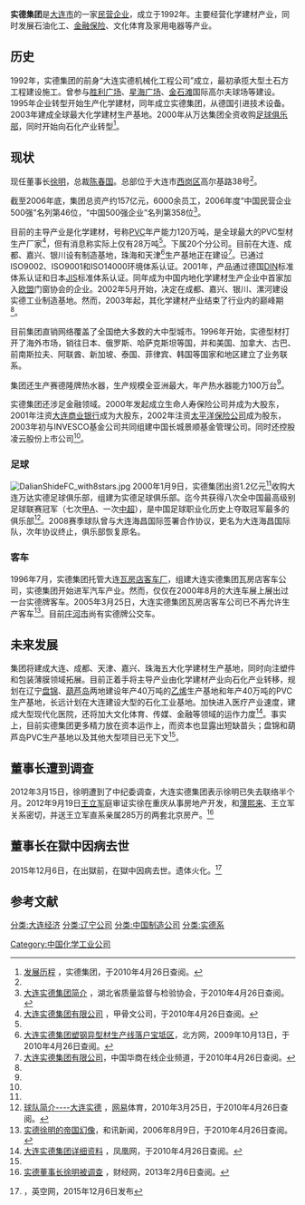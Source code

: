 {{update|time=2013-05-30T14:10:08+00:00}}
'''实德集团'''是[[大连市|大连市]]的一家[[私人公司|民营企业]]，成立于1992年。主要经营化学建材产业，同时发展石油化工、[[金融|金融]][[保险|保险]]、文化体育及家用电器等产业。

==历史==
1992年，实德集团的前身“大连实德机械化工程公司”成立，最初承揽大型土石方工程建设施工。曾参与[[胜利广场|胜利广场]]、[[星海广场|星海广场]]、[[金石滩|金石滩]]国际高尔夫球场等建设。1995年企业转型开始生产化学建材，同年成立实德集团，从德国引进技术设备。2003年建成全球最大化学建材生产基地。2000年从万达集团全资收购[[大连实德足球俱乐部|足球俱乐部]]，同时开始向石化产业转型<ref name="shide">[http://www.shide.com/aboutus/index_fzlc.asp 发展历程] {{Wayback|url=http://www.shide.com/aboutus/index_fzlc.asp |date=20100415062932 }}，实德集团，于2010年4月26日查阅。</ref>。

==现状==
现任董事长[[徐明_(企业家)|徐明]]，总裁[[陈春国|陈春国]]。总部位于大连市[[西岗区|西岗区]]高尔基路38号<ref name="hexun"></ref>。

截至2006年底，集团总资产约157亿元，6000余员工，2006年度“中国民营企业500强”名列第46位，“中国500强企业”名列第358位<ref name="hubeizhijian">[http://www.hbzhijian.com/news.asp?id=118 大连实德集团简介] {{Wayback|url=http://www.hbzhijian.com/news.asp?id=118 |date=20150509221143 }}，湖北省质量监督与检验协会，于2010年4月26日查阅。</ref>。

目前的主导产业是化学建材，号称[[PVC|PVC]]年产能力120万吨，是全球最大的PVC型材生产厂家<ref>[http://www.oracle.com/global/cn/customers/suc_app/ebs/dlshide.html 大连实德集团有限公司] {{Wayback|url=http://www.oracle.com/global/cn/customers/suc_app/ebs/dlshide.html |date=20080829223132 }}，甲骨文公司，于2010年4月26日查阅。</ref>，但有消息称实际上仅有28万吨<ref name="hexun"></ref>。下属20个分公司。目前在大连、成都、嘉兴、银川设有制造基地，珠海和天津<ref>[http://economy.enorth.com.cn/system/2009/10/13/004233351.shtml 大连实德集团塑钢异型材生产线落户宝坻区]{{dead link|date=2017年12月 |bot=InternetArchiveBot |fix-attempted=yes }}，北方网，2009年10月13日，于2010年4月26日查阅。</ref>生产基地正在建设<ref name="huashang">[http://www.jinwt.net/company/1/index.asp?id=17797 大连实德集团有限公司]{{dead link|date=2017年12月 |bot=InternetArchiveBot |fix-attempted=yes }}，中国华商在线企业频道，于2010年4月26日查阅。</ref>。已通过ISO9002、ISO9001和ISO14000环境体系认证。2001年，产品通过德国[[DIN|DIN]]标准体系认证和日本[[JIS|JIS]]标准体系认证。同年成为中国内地化学建材生产企业中首家加入[[欧盟|欧盟]]门窗协会的企业。2002年5月开始，决定在成都、嘉兴、银川、漯河建设实德工业制造基地。然而，2003年起，其化学建材产业结束了行业内的巅峰期<ref name="hexun"></ref>。

目前集团直销网络覆盖了全国绝大多数的大中型城市。1996年开始，实德型材打开了海外市场，销往日本、俄罗斯、哈萨克斯坦等国，并和美国、加拿大、古巴、前南斯拉夫、阿联酋、新加坡、泰国、菲律宾、韩国等国家和地区建立了业务联系。

集团还生产赛德隆牌热水器，生产规模全亚洲最大，年产热水器能力100万台<ref name="huashang"></ref>。

实德集团还涉足金融领域。2000年发起成立生命人寿保险公司并成为大股东，2001年注资[[大连银行|大连商业银行]]成为大股东，2002年注资[[太平洋保险|太平洋保险公司]]成为股东，2003年初与INVESCO基金公司共同组建中国长城景顺基金管理公司。同时还控股凌云股份上市公司<ref name="huashang"></ref>。

===足球===
[[File:DalianShideFC_with8stars.jpg|thumb]]
{{main|大连实德足球俱乐部}}
2000年1月9日，实德集团出资1.2亿元<ref name="hexun"></ref>收购大连万达实德足球俱乐部，组建为实德足球俱乐部。迄今共获得八次全中国最高级别足球联赛冠军（七次[[中国足球甲级A组联赛|甲A]]、一次[[中国足球超级联赛|中超]]），是中国足球职业化历史上夺取冠军最多的俱乐部<ref>[http://sports.163.com/10/0325/23/62LKN58P00051C89.html 球队简介----大连实德] {{Wayback|url=http://sports.163.com/10/0325/23/62LKN58P00051C89.html |date=20100330082803 }}，[[网易|网易]]体育，2010年3月25日，于2010年4月26日查阅。</ref>。2008赛季球队曾与大连海昌国际签署合作协议，更名为大连海昌国际队，次年协议终止，俱乐部恢复原名。

===客车===
1996年7月，实德集团托管大连[[瓦房店客车厂|瓦房店客车厂]]，组建大连实德集团瓦房店客车公司，实德集团开始进军汽车产业。然而，仅仅在2000年8月的大连车展上展出过一台实德牌客车。2005年3月25日，大连实德集团瓦房店客车公司已不再允许生产客车<ref name="hexun">[http://old.news.hexun.com/detail.aspx?id=1772394 实德徐明的帝国幻像]，和讯新闻，2006年8月9日，于2010年4月26日查阅。</ref>。目前[[庄河市|庄河市]]尚有实德牌公交车。

==未来发展==
集团将建成大连、成都、天津、嘉兴、珠海五大化学建材生产基地，同时向注塑件和包装薄膜领域拓展。目前正着手将主导产业由化学建材产业向石化产业转移，规划在辽宁[[盘锦|盘锦]]、[[葫芦岛|葫芦岛]]两地建设年产40万吨的[[乙烯|乙烯]]生产基地和年产40万吨的PVC生产基地，长远计划在大连建设大型的石化工业基地。加快进入医疗产业速度，建成大型现代化医院，还将加大文化体育、传媒、金融等领域的运作力度<ref>[http://finance.ifeng.com/company/data/detail/1740.shtml 大连实德集团详细资料] {{Wayback|url=http://finance.ifeng.com/company/data/detail/1740.shtml |date=20120607040409 }}，凤凰网，于2010年4月26日查阅。</ref>。事实上，目前实德集团更多精力放在资本运作上，而资本也显露出短缺苗头；盘锦和葫芦岛PVC生产基地以及其他大型项目已无下文<ref name="hexun"></ref>。

==董事长遭到调查==
2012年3月15日，徐明遭到了中纪委调查，大连实德集团表示徐明已失去联络半个月。2012年9月19日[[王立军|王立军]]庭审证实徐在重庆从事房地产开发，和[[薄熙来|薄熙来]]、王立军关系密切，并送王立军直系亲属285万的两套北京房产。<ref>[http://politics.caijing.com.cn/2012/dlsdbc/ 实德董事长徐明被调查] {{Wayback|url=http://politics.caijing.com.cn/2012/dlsdbc/ |date=20120901120529 }}，财经网，2013年2月6日查阅。</ref>

==董事长在獄中因病去世==
2015年12月6日，在出獄前，在獄中因病去世。遗体火化。<ref>{{cite web |url=http://www.ykcms.cn/news/china/3888.html |title=存档副本 |accessdate=2015-12-06 |deadurl=yes |archiveurl=https://web.archive.org/web/20160323063535/http://www.ykcms.cn/news/china/3888.html |archivedate=2016-03-23 }}，英空网，2015年12月6日发布</ref>

==参考文献==
{{Reflist}}

[[分类:大连经济|分类:大连经济]]
[[分类:辽宁公司|分类:辽宁公司]]
[[分类:中国制造公司|分类:中国制造公司]]
[[Category:中国化学工业公司|Category:中国化学工业公司]]
[[分类:实德系|分类:实德系]]